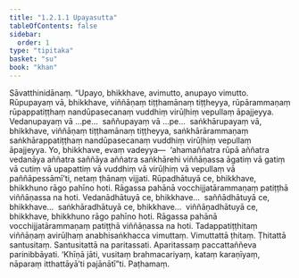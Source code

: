 ```yaml
---
title: "1.2.1.1 Upayasutta"
tableOfContents: false
sidebar:
  order: 1
type: "tipitaka"
basket: "su"
book: "khan"
---
```



<DynamicBreadcrumb />

<Division number="53" book="khan">

<Paragraph number="233" book="khan">
Sāvatthinidānaṃ. “Upayo, bhikkhave, avimutto, anupayo vimutto. Rūpupayaṃ vā, bhikkhave, viññāṇaṃ tiṭṭhamānaṃ tiṭṭheyya, rūpārammaṇaṃ rūpappatiṭṭhaṃ nandūpasecanaṃ vuddhiṃ virūḷhiṃ vepullaṃ āpajjeyya. Vedanupayaṃ vā …pe…  saññupayaṃ vā …pe…  saṅkhārupayaṃ vā, bhikkhave, viññāṇaṃ tiṭṭhamānaṃ tiṭṭheyya, saṅkhārārammaṇaṃ saṅkhārappatiṭṭhaṃ nandūpasecanaṃ vuddhiṃ virūḷhiṃ vepullaṃ āpajjeyya.
</Paragraph>

<Paragraph number="234" book="khan">
Yo, bhikkhave, evaṃ vadeyya—  ‘ahamaññatra rūpā aññatra vedanāya aññatra saññāya aññatra saṅkhārehi viññāṇassa āgatiṃ vā gatiṃ vā cutiṃ vā upapattiṃ vā vuddhiṃ vā virūḷhiṃ vā vepullaṃ vā paññāpessāmī’ti, netaṃ ṭhānaṃ vijjati.
</Paragraph>

<Paragraph number="235" book="khan">
Rūpadhātuyā ce, bhikkhave, bhikkhuno rāgo pahīno hoti. Rāgassa pahānā vocchijjatārammaṇaṃ patiṭṭhā viññāṇassa na hoti. Vedanādhātuyā ce, bhikkhave…  saññādhātuyā ce, bhikkhave…  saṅkhāradhātuyā ce, bhikkhave…  viññāṇadhātuyā ce, bhikkhave, bhikkhuno rāgo pahīno hoti. Rāgassa pahānā vocchijjatārammaṇaṃ patiṭṭhā viññāṇassa na hoti. Tadappatiṭṭhitaṃ viññāṇaṃ avirūḷhaṃ anabhisaṅkhacca vimuttaṃ. Vimuttattā ṭhitaṃ. Ṭhitattā santusitaṃ. Santusitattā na paritassati. Aparitassaṃ paccattaññeva parinibbāyati. ‘Khīṇā jāti, vusitaṃ brahmacariyaṃ, kataṃ karaṇīyaṃ, nāparaṃ itthattāyā’ti pajānātī”ti.

</Paragraph>
</Division>

<Paragraph number="236" type="center" book="khan">
Paṭhamaṃ.
</Paragraph>